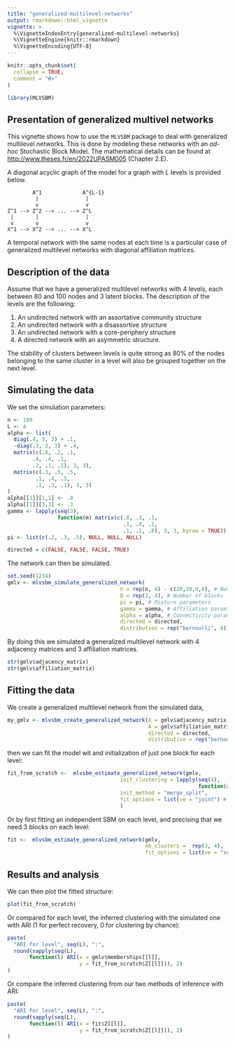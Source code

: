 ```yaml
---
title: "generalized-multilevel-networks"
output: rmarkdown::html_vignette
vignette: >
  %\VignetteIndexEntry{generalized-multilevel-networks}
  %\VignetteEngine{knitr::rmarkdown}
  %\VignetteEncoding{UTF-8}
---
```


```r
knitr::opts_chunk$set(
  collapse = TRUE,
  comment = "#>"
)
```

```r
library(MLVSBM)
```

## Presentation of generalized multivel networks

This vignette shows how to use the `MLVSBM` package to deal with generalized multilevel networks. This is done by modeling these networks with an *ad-hoc* Stochastic Block Model. The mathematical details can be found at [http://www.theses.fr/en/2022UPASM005](http://www.theses.fr/en/2022UPASM005) (Chapter 2.E).

A diagonal acyclic graph of the model for a graph with $L$ levels is provided below.

            A^1             A^{L-1}
             |               |
             v               v  
    Z^1 --> Z^2 --> ... --> Z^L
     |       |               |
     v       v               v
    X^1 --> X^2 --> ... --> X^L


A temporal network with the same nodes at each time is a particular case of generalized multilevel networks with diagonal affiliation matrices.

## Description of the data

Assume that we have a generalized multilevel networks with $4$ levels, each between $80$ and $100$ nodes and $3$ latent blocks.
The description of the levels are the following:

1. An undirected network with an assortative community structure
2. An undirected network with a disassortive structure
3. An undirected network with a core-periphery structure
4. A directed network with an asymmetric structure.

The stability of clusters between levels is quite strong as 80% of the nodes belonging to the same cluster in a level will also be grouped together on the next level.

## Simulating the data

We set the simulation parameters: 
```r
n <- 100 
L <- 4
alpha <- list(
  diag(.4, 3, 3) + .1,
  -diag(.3, 3, 3) + .4,
  matrix(c(.8, .2, .1,
        .4, .4, .1,
        .2, .1, .1), 3, 3),
  matrix(c(.3, .5, .5,
         .1, .4, .5,
         .1, .3, .1), 3, 3)
)
alpha[[1]][1,1] <- .8
alpha[[1]][3,3] <- .3
gamma <- lapply(seq(3),
                function(m) matrix(c(.8, .1, .1,
                                     .1, .8, .1,
                                     .1, .1, .8), 3, 3, byrow = TRUE))
pi <- list(c(.2, .3, .5), NULL, NULL, NULL)

directed = c(FALSE, FALSE, FALSE, TRUE)
```

The network can then be simulated.

```r
set.seed(1234)
gmlv <- mlvsbm_simulate_generalized_network(
                                    n = rep(n, 4) - c(20,20,0,0), # Number of nodes
                                    Q = rep(3, 4), # Number of blocks
                                    pi = pi, # Mixture parameters
                                    gamma = gamma, # Affiliation paramters
                                    alpha = alpha, # Connectivity paramters
                                    directed = directed,
                                    distribution = rep("bernoulli", 4))
```

By doing this we simulated a generalized multilevel network with $4$ adjacency matrices and $3$ affiliation matrices.

```r
str(gmlv$adjacency_matrix)
str(gmlv$affiliation_matrix)
```

## Fitting the data

We create a generalized multilevel network from the simulated data,

```r
my_gmlv <- mlvsbm_create_generalized_network(X = gmlv$adjacency_matrix,
                                             A = gmlv$affiliation_matrix,
                                             directed = directed,
                                             distribution = rep("bernoulli", 4))
```

then we can fit the model wit and initialization of just one block for each level:

```r
fit_from_scratch <-  mlvsbm_estimate_generalized_network(gmlv,
                                    init_clustering = lapply(seq(4),
                                                             function(x)rep(1, n)),
                                    init_method = "merge_split",
                                    fit_options = list(ve = "joint") #
                                    )
```

Or by first fitting an independent SBM on each level, and precising that we need 3 blocks on each level:

```r
fit <-  mlvsbm_estimate_generalized_network(gmlv,
                                            nb_clusters =  rep(3, 4),
                                            fit_options = list(ve = "sequential"))
```


## Results and analysis

We can then plot the fitted structure:

```r
plot(fit_from_scratch)
```

Or compared for each level, the inferred clustering with the simulated one with ARI (1 for perfect recovery, 0 for clustering by chance):
```r
paste(
  "ARI for level", seq(L), ":", 
  round(sapply(seq(L),
       function(l) ARI(x = gmlv$memberships[[l]],
                       y = fit_from_scratch$Z[[l]])), 2)
)
```

Or compare the inferred clustering from our two methods of inference with ARI:

```r
paste(
  "ARI for level", seq(L), ":", 
  round(sapply(seq(L),
       function(l) ARI(x = fit$Z[[l]],
                       y = fit_from_scratch$Z[[l]])), 2)
)
```
